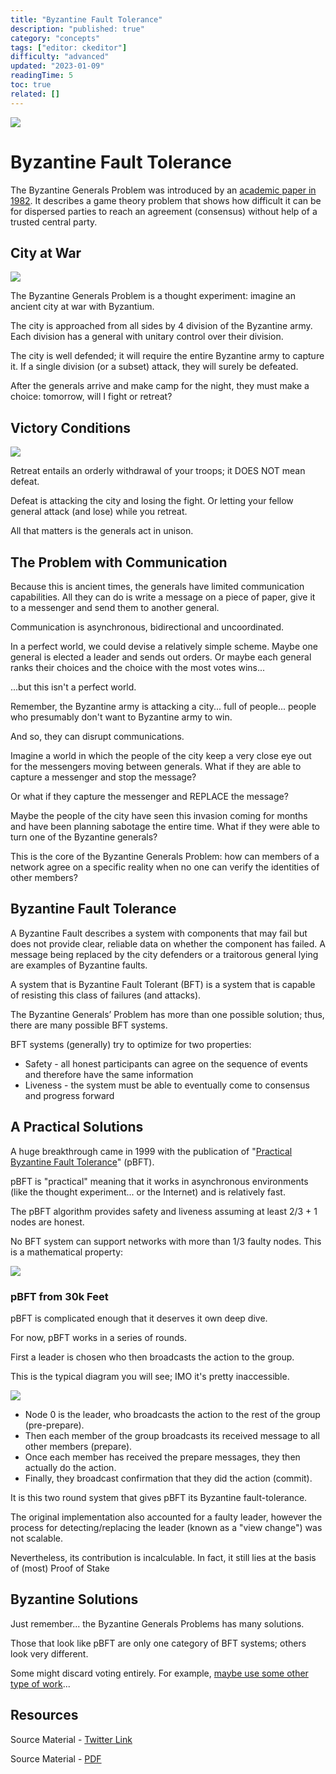 ```yaml
---
title: "Byzantine Fault Tolerance"
description: "published: true"
category: "concepts"
tags: ["editor: ckeditor"]
difficulty: "advanced"
updated: "2023-01-09"
readingTime: 5
toc: true
related: []
---
```


![](/images/bft-1.jpeg)

# Byzantine Fault Tolerance

The Byzantine Generals Problem was introduced by an [academic paper in 1982](https://www.microsoft.com/en-us/research/uploads/prod/2016/12/The-Byzantine-Generals-Problem.pdf). It describes a game theory problem that shows how difficult it can be for dispersed parties to reach an agreement (consensus) without help of a trusted central party. 

## City at War

![](/images/bft-2.jpeg)

The Byzantine Generals Problem is a thought experiment: imagine an ancient city at war with Byzantium. 

The city is approached from all sides by 4 division of the Byzantine army. Each division has a general with unitary control over their division.

The city is well defended; it will require the entire Byzantine army to capture it. If a single division (or a subset) attack, they will surely be defeated. 

After the generals arrive and make camp for the night, they must make a choice: tomorrow, will I fight or retreat?

## Victory Conditions

![](/images/bft-3.jpeg)

Retreat entails an orderly withdrawal of your troops; it DOES NOT mean defeat. 

Defeat is attacking the city and losing the fight. Or letting your fellow general attack (and lose) while you retreat. 

All that matters is the generals act in unison.

## The Problem with Communication

Because this is ancient times, the generals have limited communication capabilities. All they can do is write a message on a piece of paper, give it to a messenger and send them to another general. 

Communication is asynchronous, bidirectional and uncoordinated.

In a perfect world, we could devise a relatively simple scheme. Maybe one general is elected a leader and sends out orders. Or maybe each general ranks their choices and the choice with the most votes wins... 

...but this isn't a perfect world.

Remember, the Byzantine army is attacking a city... full of people... people who presumably don't want to Byzantine army to win. 

And so, they can disrupt communications.

Imagine a world in which the people of the city keep a very close eye out for the messengers moving between generals. What if they are able to capture a messenger and stop the message? 

Or what if they capture the messenger and REPLACE the message?

Maybe the people of the city have seen this invasion coming for months and have been planning sabotage the entire time. What if they were able to turn one of the Byzantine generals?

This is the core of the Byzantine Generals Problem: how can members of a network agree on a specific reality when no one can verify the identities of other members?

## Byzantine Fault Tolerance

A Byzantine Fault describes a system with components that may fail but does not provide clear, reliable data on whether the component has failed. A message being replaced by the city defenders or a traitorous general lying are examples of Byzantine faults.

A system that is Byzantine Fault Tolerant (BFT) is a system that is capable of resisting this class of failures (and attacks). 

The Byzantine Generals’ Problem has more than one possible solution; thus, there are many possible BFT systems.

BFT systems (generally) try to optimize for two properties: 

*   Safety - all honest participants can agree on the sequence of events and therefore have the same information 
*   Liveness - the system must be able to eventually come to consensus and progress forward

## A Practical Solutions

A huge breakthrough came in 1999 with the publication of "[Practical Byzantine Fault Tolerance](https://pmg.csail.mit.edu/papers/osdi99.pdf)" (pBFT). 

pBFT is "practical" meaning that it works in asynchronous environments (like the thought experiment... or the Internet) and is relatively fast. 

The pBFT algorithm provides safety and liveness assuming at least 2/3 + 1 nodes are honest. 

No BFT system can support networks with more than 1/3 faulty nodes. This is a mathematical property:

![](/images/bft-4.png)

### pBFT from 30k Feet

pBFT is complicated enough that it deserves it own deep dive.

For now, pBFT works in a series of rounds. 

First a leader is chosen who then broadcasts the action to the group.

This is the typical diagram you will see; IMO it's pretty inaccessible. 

![](/images/bft-5.jpeg)

*   Node 0 is the leader, who broadcasts the action to the rest of the group (pre-prepare). 
*   Then each member of the group broadcasts its received message to all other members (prepare).
*   Once each member has received the prepare messages, they then actually do the action. 
*   Finally, they broadcast confirmation that they did the action (commit). 

It is this two round system that gives pBFT its Byzantine fault-tolerance.

The original implementation also accounted for a faulty leader, however the process for detecting/replacing the leader (known as a "view change") was not scalable.

Nevertheless, its contribution is incalculable. In fact, it still lies at the basis of (most) Proof of Stake

## Byzantine Solutions

Just remember... the Byzantine Generals Problems has many solutions. 

Those that look like pBFT are only one category of BFT systems; others look very different. 

Some might discard voting entirely. For example, [maybe use some other type of work](https://bitcoin.org/bitcoin.pdf)... 

## Resources

Source Material - [Twitter Link](https://twitter.com/SalomonCrypto/status/1576284739392090112)

Source Material - [PDF](/twitter-pdf-2022-10-01_bft.pdf)

